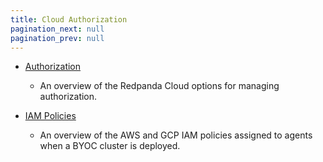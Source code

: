 ```yaml
---
title: Cloud Authorization
pagination_next: null
pagination_prev: null
---
```


<head>
    <meta name="title" content="Redpanda Cloud Authorization  | Redpanda Docs"/>
    <meta name="description" content="Redpanda Cloud authorization is managed using ACLs and IAM policies."/>
</head>

- [Authorization](../cloud-security-architecture/authorization/cloud-authorization)

    - An overview of the Redpanda Cloud options for managing authorization.

- [IAM Policies](../cloud-security-architecture/authorization/cloud-iam-policies)

    - An overview of the AWS and GCP IAM policies assigned to agents when a BYOC cluster is deployed.
